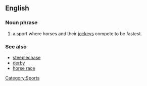 ==English==
===Noun phrase===
#a sport where horses and their [[jockey]]s compete to be fastest.

===See also===
*[[steeplechase]]
*[[derby]]
*[[horse race]]

[[Category:Sports]]
